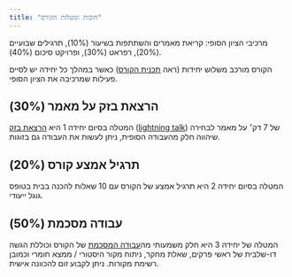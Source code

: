 ```yaml
---
title: "חובות ומטלות הקורס"
---
```


מרכיבי הציון הסופי: קריאת מאמרים והשתתפות בשיעור (10%), תרגילים שבועיים (20%), רפראט (30%), ופרויקט סיכום (40%).

הקורס מורכב משלוש יחידות (ראה [תכנית הקורס](about.qmd){target="_blank"}) כאשר במהלך כל יחידה יש לסיים פעילות שמרכיבה את הציון הסופי.

## הרצאת בזק על מאמר (30%)

המטלה בסיום יחידה 1 היא [הרצאת בזק](lightning-talk.qmd) ([lightning talk](https://en.wikipedia.org/wiki/Lightning_talk){target="_blank"}) של 7 דק׳ על מאמר לבחירה שיהווה חלק מהעבודה הסופית, ניתן לעשות את העבודה גם בזוגות.

## תרגיל אמצע קורס (20%)

המטלה בסיום יחידה 2 היא תרגיל אמצע של הקורס עם 10 שאלות להכנה בבית בטופס גוגל ייעודי.

## עבודה מסכמת (50%)

המטלה של יחידה 3 היא חלק משמעותי מה[עבודה המסכמת](term-paper.qmd){target="_blank"} של הקורס וכוללת הגשה דו-שלבית של ראשי פרקים, שאלת מחקר, ניתוח מקור היסטורי / ממצא חומרי וכמובן רשימת מקורות. ניתן לקבוע זום להכוונה אישית.

